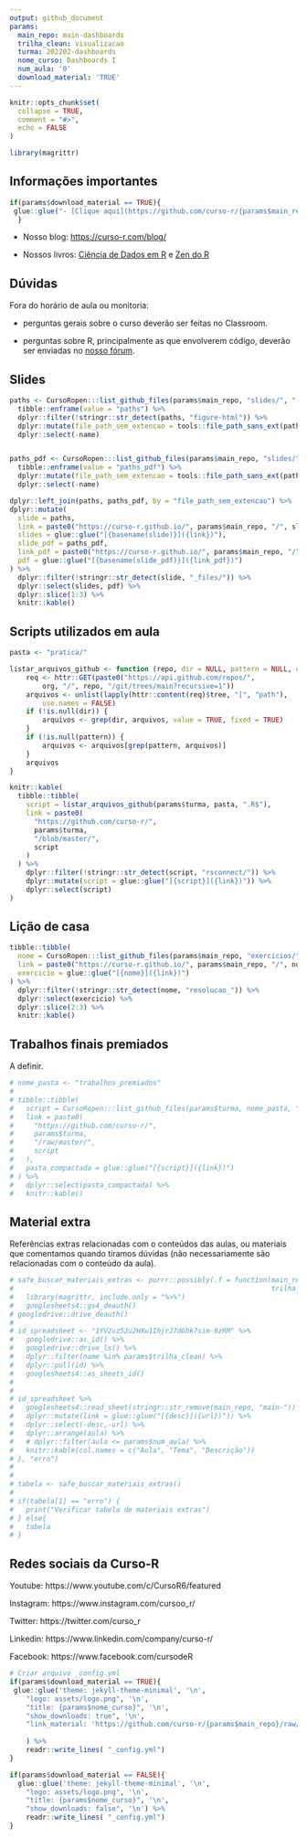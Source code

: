 ```yaml
---
output: github_document
params:
  main_repo: main-dashboards
  trilha_clean: visualizacao
  turma: 202202-dashboards
  nome_curso: Dashboards I
  num_aula: '0'
  download_material: 'TRUE'
---
```


<!-- README.md is generated from README.Rmd. Please edit that file -->

```r
knitr::opts_chunk$set(
  collapse = TRUE,
  comment = "#>",
  echo = FALSE
)

library(magrittr)
```

## Informações importantes

```r
if(params$download_material == TRUE){
 glue::glue("- [Clique aqui](https://github.com/curso-r/{params$main_repo}/raw/master/material_do_curso.zip) para baixar o material do curso.")
  }
```

- Nosso blog: [https://curso-r.com/blog/](https://curso-r.com/blog/)

- Nossos livros: [Ciência de Dados em R](https://livro.curso-r.com/) e [Zen do R](https://curso-r.github.io/zen-do-r/)

## Dúvidas

Fora do horário de aula ou monitoria:

- perguntas gerais sobre o curso deverão ser feitas no Classroom.

- perguntas sobre R, principalmente as que envolverem código, deverão ser enviadas no [nosso fórum](https://discourse.curso-r.com/).


## Slides

```r
paths <- CursoRopen:::list_github_files(params$main_repo, "slides/", "[0-9]-.*html$") %>% 
  tibble::enframe(value = "paths") %>% 
  dplyr::filter(!stringr::str_detect(paths, "figure-html")) %>% 
  dplyr::mutate(file_path_sem_extencao = tools::file_path_sans_ext(paths)) %>% 
  dplyr::select(-name)


paths_pdf <- CursoRopen:::list_github_files(params$main_repo, "slides/", "[0-9]-.*pdf$") %>% 
  tibble::enframe(value = "paths_pdf") %>% 
  dplyr::mutate(file_path_sem_extencao = tools::file_path_sans_ext(paths_pdf)) %>%
  dplyr::select(-name)

dplyr::left_join(paths, paths_pdf, by = "file_path_sem_extencao") %>% 
dplyr::mutate(
  slide = paths,
  link = paste0("https://curso-r.github.io/", params$main_repo, "/", slide),
  slides = glue::glue("[{basename(slide)}]({link})"),
  slide_pdf = paths_pdf,
  link_pdf = paste0("https://curso-r.github.io/", params$main_repo, "/", slide_pdf),
  pdf = glue::glue("[{basename(slide_pdf)}]({link_pdf})")
) %>% 
  dplyr::filter(!stringr::str_detect(slide, "_files/")) %>%
  dplyr::select(slides, pdf) %>% 
  dplyr::slice(1:3) %>% 
  knitr::kable()
```


## Scripts utilizados em aula

```r
pasta <- "pratica/"

listar_arquivos_github <- function (repo, dir = NULL, pattern = NULL, org = "curso-r") {
    req <- httr::GET(paste0("https://api.github.com/repos/", 
        org, "/", repo, "/git/trees/main?recursive=1"))
    arquivos <- unlist(lapply(httr::content(req)$tree, "[", "path"), 
        use.names = FALSE)
    if (!is.null(dir)) {
        arquivos <- grep(dir, arquivos, value = TRUE, fixed = TRUE)
    }
    if (!is.null(pattern)) {
        arquivos <- arquivos[grep(pattern, arquivos)]
    }
    arquivos
}

knitr::kable(
  tibble::tibble(
    script = listar_arquivos_github(params$turma, pasta, ".R$"),
    link = paste0(
      "https://github.com/curso-r/",
      params$turma,
      "/blob/master/",
      script
    )
  ) %>%
    dplyr::filter(!stringr::str_detect(script, "rsconnect/")) %>%
    dplyr::mutate(script = glue::glue("[{script}]({link})")) %>%
    dplyr::select(script)
)
```


## Lição de casa

```r
tibble::tibble(
  nome = CursoRopen:::list_github_files(params$main_repo, "exercicios/"),
  link = paste0("https://curso-r.github.io/", params$main_repo, "/", nome),
  exercicio = glue::glue("[{nome}]({link})")
) %>%
  dplyr::filter(!stringr::str_detect(nome, "resolucao_")) %>% 
  dplyr::select(exercicio) %>% 
  dplyr::slice(2:3) %>% 
  knitr::kable()
```


## Trabalhos finais premiados

A definir.

```r
# nome_pasta <- "trabalhos_premiados"
# 
# tibble::tibble(
#   script = CursoRopen:::list_github_files(params$turma, nome_pasta, ".zip|.rar"),
#   link = paste0(
#     "https://github.com/curso-r/",
#     params$turma,
#     "/raw/master/",
#     script
#   ),
#   pasta_compactada = glue::glue("[{script}]({link})")
# ) %>% 
#   dplyr::select(pasta_compactada) %>% 
#   knitr::kable()
```



## Material extra

Referências extras relacionadas com o conteúdos das aulas, ou materiais que comentamos quando tiramos dúvidas (não necessariamente são relacionadas com o conteúdo da aula).

```r
# safe_buscar_materiais_extras <- purrr::possibly(.f = function(main_repo = params$main_repo, 
#                                                               trilha_clean = params$trilha_clean){
#   library(magrittr, include.only = "%>%")
#   googlesheets4::gs4_deauth()
# googledrive::drive_deauth()
# 
# id_spreadsheet <- "1YV2vz52u2HXw1IhjrJ7dGhk7sim-9zRM" %>%
#   googledrive::as_id() %>%
#   googledrive::drive_ls() %>%
#   dplyr::filter(name %in% params$trilha_clean) %>%
#   dplyr::pull(id) %>%
#   googlesheets4::as_sheets_id()
# 
# 
# id_spreadsheet %>%
#   googlesheets4::read_sheet(stringr::str_remove(main_repo, "main-")) %>%
#   dplyr::mutate(link = glue::glue("[{desc}]({url})")) %>%
#   dplyr::select(-desc,-url) %>%
#   dplyr::arrange(aula) %>%
#   # dplyr::filter(aula <= params$num_aula) %>%
#   knitr::kable(col.names = c("Aula", "Tema", "Descrição")) 
# }, "erro")
# 
# 
# tabela <- safe_buscar_materiais_extras()
# 
# if(tabela[1] == "erro") {
#   print("Verificar tabela de materiais extras")
# } else{
#   tabela
# }

```

## Redes sociais da Curso-R


Youtube: https://www.youtube.com/c/CursoR6/featured

Instagram: https://www.instagram.com/cursoo_r/

Twitter: https://twitter.com/curso_r

Linkedin: https://www.linkedin.com/company/curso-r/

Facebook: https://www.facebook.com/cursodeR



```r
# Criar arquivo _config.yml
if(params$download_material == TRUE){
 glue::glue('theme: jekyll-theme-minimal', '\n',
    "logo: assets/logo.png", '\n',
    "title: {params$nome_curso}", '\n',
    "show_downloads: true", '\n',
    "link_material: 'https://github.com/curso-r/{params$main_repo}/raw/master/material_do_curso.zip'", '\n'
    
    ) %>%
    readr::write_lines( "_config.yml")
}

if(params$download_material == FALSE){
  glue::glue('theme: jekyll-theme-minimal', '\n',
    "logo: assets/logo.png", '\n',
    "title: {params$nome_curso}", '\n',
    "show_downloads: false", '\n') %>%
    readr::write_lines( "_config.yml")
}
```
